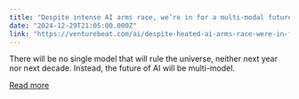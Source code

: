 ```yaml
---
title: "Despite intense AI arms race, we’re in for a multi-modal future"
date: "2024-12-29T21:05:00.000Z"
link: "https://venturebeat.com/ai/despite-heated-ai-arms-race-were-in-for-a-multi-modal-future/"
---
```


There will be no single model that will rule the universe, neither next year nor next decade. Instead, the future of AI will be multi-model. 

[Read more](https://venturebeat.com/ai/despite-heated-ai-arms-race-were-in-for-a-multi-modal-future/)
